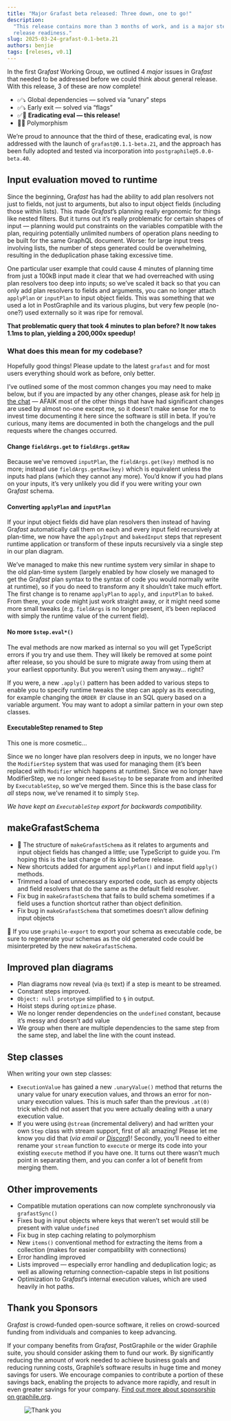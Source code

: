 ```yaml
---
title: "Major Grafast beta released: Three down, one to go!"
description:
  "This release contains more than 3 months of work, and is a major step towards
  release readiness."
slug: 2025-03-24-grafast-0.1-beta.21
authors: benjie
tags: [releses, v0.1]
---
```



<div className={styles.intro}>

In the first Gra<em>fast</em> Working Group, we outlined 4 <em>major</em> issues in Gra<em>fast</em>
that needed to be addressed before we could think about general release. With
this release, 3 of these are now complete!

- ✅⤵️ Global dependencies — solved via “unary” steps
- ✅⤵️ Early exit — solved via “flags”
- ✅🎉 **Eradicating eval — this release!**
- 🤔🔜 Polymorphism

We’re proud to announce that the third of these, eradicating eval, is now
addressed with the launch of `grafast@0.1.1-beta.21`, and the approach has been
fully adopted and tested via incorporation into `postgraphile@5.0.0-beta.40`.

</div>

## Input evaluation moved to runtime

Since the beginning, Gra*fast* has had the ability to add plan resolvers not
just to fields, not just to arguments, but also to input object fields
(including those within lists). This made Gra*fast*’s planning really ergonomic
for things like nested filters. But it turns
out it’s really problematic for certain shapes of input — planning would put
constraints on the variables compatible with the plan, requiring potentially
unlimited numbers of operation plans needing to be built for the same GraphQL
document. Worse: for large input trees involving lists, the number of steps
generated could be overwhelming, resulting in the deduplication phase taking
excessive time.

One particular user example that could cause 4 minutes of planning time from
just a 100kB input made it clear that we had overreached with using plan
resolvers too deep into inputs; so we’ve scaled it back so that you can only
add plan resolvers to fields and arguments, you can no longer attach
`applyPlan` or `inputPlan` to input object fields. This was something that we
used a lot in PostGraphile and its various plugins, but very few people
(no-one?) used externally so it was ripe for removal.

<strong>
  That problematic query that took 4 minutes to plan before? It now takes 1.1ms
  to plan, yielding a 200,000x speedup!
</strong>

<!-- truncate-->

### What does this mean for my codebase?

Hopefully good things! Please update to the latest `grafast` and for most
users everything should work as before, only better.

I’ve outlined some of the most common changes you may need to make below, but
if you are impacted by any other changes, please ask for help [in the
chat](https://discord.gg/graphile) — AFAIK most of the other things that have
had significant changes are used by almost no-one except me, so it doesn’t make
sense for me to invest time documenting it here since the software is still in
beta. If you’re curious, many items are documented in both the changelogs and
the pull requests where the changes occurred.

#### Change `fieldArgs.get` to `fieldArgs.getRaw`

Because we’ve removed `inputPlan`, the `fieldArgs.get(key)` method is no more;
instead use `fieldArgs.getRaw(key)` which is equivalent unless the inputs had
plans (which they cannot any more). You’d know if you had plans on your inputs,
it’s very unlikely you did if you were writing your own Gra*fast* schema.

#### Converting `applyPlan` and `inputPlan`

If your input object fields did have plan resolvers then instead of having
Gra*fast* automatically call them on each and every input field recursively at
plan-time, we now have the `applyInput` and `bakedInput` steps that represent
runtime application or transform of these inputs recursively via a single step
in our plan diagram.

We’ve managed to make this new runtime system very similar in shape to the old
plan-time system (largely enabled by how closely we managed to get the
Gra*fast* plan syntax to the syntax of code you would normally write at
runtime), so if you do need to transform any it shouldn’t take much effort. The
first change is to rename `applyPlan` to `apply`, and `inputPlan` to `baked`.
From there, your code might just work straight away, or it might need some more
small tweaks (e.g. `fieldArgs` is no longer present, it’s been replaced with
simply the runtime value of the current field).

#### No more `$step.eval*()`

The eval methods are now marked as internal so you will get TypeScript errors if
you try and use them. They will likely be removed at some point after release,
so you should be sure to migrate away from using them at your earliest
opportunity. But you weren’t using them anyway… right?

If you were, a new `.apply()` pattern has been added to various steps to enable
you to specify runtime tweaks the step can apply as its executing, for example
changing the `ORDER BY` clause in an SQL query based on a variable argument.
You may want to adopt a similar pattern in your own step classes.

#### ExecutableStep renamed to Step

This one is more cosmetic…

Since we no longer have plan resolvers deep in inputs, we no longer have the
`ModifierStep` system that was used for managing them (it’s been replaced with
`Modifier` which happens at runtime). Since we no longer have ModifierStep, we
no longer need `BaseStep` to be separate from and inherited by `ExecutableStep`,
so we’ve merged them. Since this is the base class for _all_ steps now, we’ve
renamed it to simply `Step`.

_We have kept an <code>ExecutableStep</code> export for backwards
compatibility._

## makeGrafastSchema

- 🚨 The structure of `makeGrafastSchema` as it relates to arguments and input
  object fields has changed a little; use TypeScript to guide you. I’m hoping
  this is the last change of its kind before release.
- New shortcuts added for argument `applyPlan()` and input field `apply()`
  methods.
- Trimmed a load of unnecessary exported code, such as empty objects and field
  resolvers that do the same as the default field resolver.
- Fix bug in `makeGrafastSchema` that fails to build schema sometimes if a field
  uses a function shortcut rather than object definition.
- Fix bug in `makeGrafastSchema` that sometimes doesn’t allow defining input
  objects

🚨 If you use `graphile-export` to export your schema as executable code, be
sure to regenerate your schemas as the old generated code could be
misinterpreted by the new `makeGrafastSchema`.

## Improved plan diagrams

- Plan diagrams now reveal (via `@s` text) if a step is meant to be streamed.
- Constant steps improved.
- `Object: null prototype` simplified to `§` in output.
- Hoist steps during `optimize` phase.
- We no longer render dependencies on the `undefined` constant, because it’s
  messy and doesn’t add value
- We group when there are multiple dependencies to the same step from the same
  step, and label the line with the count instead.

## Step classes

When writing your own step classes:

- `ExecutionValue` has gained a new `.unaryValue()` method that returns the
  unary value for unary execution values, and throws an error for non-unary
  execution values. This is much safer than the previous `.at(0)` trick which
  did not assert that you were actually dealing with a unary execution value.
- If you were using `@stream` (incremental delivery) and had written your own
  `Step` class with stream support, first of all: amazing! Please let me know
  you did that (_via email or [Discord](https://discord.gg/graphile)_)!
  Secondly, you’ll need to either rename your `stream` function to `execute` or
  merge its code into your existing `execute` method if you have one. It turns
  out there wasn’t much point in separating them, and you can confer a lot of
  benefit from merging them.

## Other improvements

- Compatible mutation operations can now complete synchronously via
  `grafastSync()`
- Fixes bug in input objects where keys that weren’t set would still be present
  with value `undefined`
- Fix bug in step caching relating to polymorphism
- New `items()` conventional method for extracting the items from a collection
  (makes for easier compatibility with connections)
- Error handling improved
- Lists improved — especially error handling and deduplication logic; as well as
  allowing returning connection-capable steps in list positions
- Optimization to Gra*fast*’s internal execution values, which are used heavily
  in hot paths.

## Thank you Sponsors

Gra*fast* is crowd-funded open-source software, it relies on
crowd-sourced funding from individuals and companies to keep advancing.

If your company benefits from Gra*fast*, PostGraphile or the wider Graphile
suite, you should consider asking them to fund our work. By significantly
reducing the amount of work needed to achieve business goals and reducing
running costs, Graphile’s software results in huge time and money savings for
users. We encourage companies to contribute a portion of these savings back,
enabling the projects to advance more rapidly, and result in even greater
savings for your company.
[Find out more about sponsorship on graphile.org](https://graphile.org/sponsor/).

<figure>

![Thank you](../static/img/news/thank-you.svg)

</figure>
